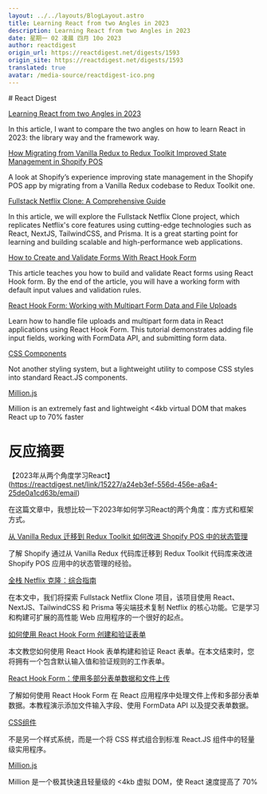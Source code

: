 ```yaml
---
layout: ../../layouts/BlogLayout.astro
title: Learning React from two Angles in 2023
description: Learning React from two Angles in 2023
date: 星期一 02 凌晨 四月 10o 2023
author: reactdigest
origin_url: https://reactdigest.net/digests/1593
origin_site: https://reactdigest.net/digests/1593
translated: true
avatar: /media-source/reactdigest-ico.png
---
```



<Reference client:only="react" title="Learning React from two Angles in 2023" url="https://reactdigest.net/digests/1593" />

<Detail client:only="react">
	# React Digest

[Learning React from two Angles in 2023](https://reactdigest.net/link/15227/a24eb3ef-556d-456e-a6a4-25de0a1cd63b/email)

In this article, I want to compare the two angles on how to learn React in 2023: the library way and the framework way.

[How Migrating from Vanilla Redux to Redux Toolkit Improved State Management in Shopify POS](https://reactdigest.net/link/15228/a24eb3ef-556d-456e-a6a4-25de0a1cd63b/email)

A look at Shopify’s experience improving state management in the Shopify POS app by migrating from a Vanilla Redux codebase to Redux Toolkit one.

[Fullstack Netflix Clone: A Comprehensive Guide](https://reactdigest.net/link/15229/a24eb3ef-556d-456e-a6a4-25de0a1cd63b/email)

In this article, we will explore the Fullstack Netflix Clone project, which replicates Netflix's core features using cutting-edge technologies such as React, NextJS, TailwindCSS, and Prisma. It is a great starting point for learning and building scalable and high-performance web applications.

[How to Create and Validate Forms With React Hook Form](https://reactdigest.net/link/15230/a24eb3ef-556d-456e-a6a4-25de0a1cd63b/email)

This article teaches you how to build and validate React forms using React Hook form. By the end of the article, you will have a working form with default input values and validation rules.

[React Hook Form: Working with Multipart Form Data and File Uploads](https://reactdigest.net/link/15231/a24eb3ef-556d-456e-a6a4-25de0a1cd63b/email)

Learn how to handle file uploads and multipart form data in React applications using React Hook Form. This tutorial demonstrates adding file input fields, working with FormData API, and submitting form data.

[CSS Components](https://reactdigest.net/link/15232/a24eb3ef-556d-456e-a6a4-25de0a1cd63b/email)

Not another styling system, but a lightweight utility to compose CSS styles into standard React.JS components.

[Million.js](https://reactdigest.net/link/15233/a24eb3ef-556d-456e-a6a4-25de0a1cd63b/email)

Million is an extremely fast and lightweight &lt;4kb virtual DOM that makes React up to 70% faster


</Detail>

# 反应摘要

【2023年从两个角度学习React】(https://reactdigest.net/link/15227/a24eb3ef-556d-456e-a6a4-25de0a1cd63b/email)

在这篇文章中，我想比较一下2023年如何学习React的两个角度：库方式和框架方式。

[从 Vanilla Redux 迁移到 Redux Toolkit 如何改进 Shopify POS 中的状态管理](https://reactdigest.net/link/15228/a24eb3ef-556d-456e-a6a4-25de0a1cd63b/email)

了解 Shopify 通过从 Vanilla Redux 代码库迁移到 Redux Toolkit 代码库来改进 Shopify POS 应用中的状态管理的经验。

[全栈 Netflix 克隆：综合指南](https://reactdigest.net/link/15229/a24eb3ef-556d-456e-a6a4-25de0a1cd63b/email)

在本文中，我们将探索 Fullstack Netflix Clone 项目，该项目使用 React、NextJS、TailwindCSS 和 Prisma 等尖端技术复制 Netflix 的核心功能。它是学习和构建可扩展的高性能 Web 应用程序的一个很好的起点。

[如何使用 React Hook Form 创建和验证表单](https://reactdigest.net/link/15230/a24eb3ef-556d-456e-a6a4-25de0a1cd63b/email)

本文教您如何使用 React Hook 表单构建和验证 React 表单。在本文结束时，您将拥有一个包含默认输入值和验证规则的工作表单。

[React Hook Form：使用多部分表单数据和文件上传](https://reactdigest.net/link/15231/a24eb3ef-556d-456e-a6a4-25de0a1cd63b/email)

了解如何使用 React Hook Form 在 React 应用程序中处理文件上传和多部分表单数据。本教程演示添加文件输入字段、使用 FormData API 以及提交表单数据。

[CSS组件](https://reactdigest.net/link/15232/a24eb3ef-556d-456e-a6a4-25de0a1cd63b/email)

不是另一个样式系统，而是一个将 CSS 样式组合到标准 React.JS 组件中的轻量级实用程序。

[Million.js](https://reactdigest.net/link/15233/a24eb3ef-556d-456e-a6a4-25de0a1cd63b/email)

Million 是一个极其快速且轻量级的 &lt;4kb 虚拟 DOM，使 React 速度提高了 70%


